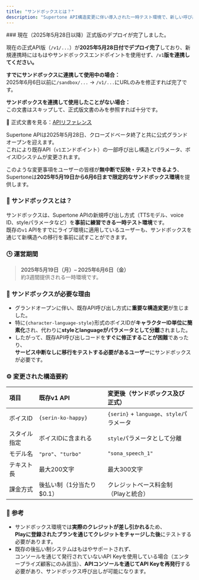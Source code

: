 ```yaml
---
title: "サンドボックスとは？"
description: "Supertone API構造変更に伴い導入された一時テスト環境で、新しい呼び出し方式を事前点検できます。"
---
```


<Warning>
  ### 現在（2025年5月28日以降）正式版のデプロイが完了しました。

  現在の正式API版（`/v1/...`）が**2025年5月28日付でデプロイ完了**しており、新規連携時にはもはやサンドボックスエンドポイントを使用せず、`/v1`**版を連携してください。**

  **すでにサンドボックスに連携して使用中の場合：**\
  2025年6月6日以前に`/sandbox/...` → `/v1/...`にURLのみを修正すれば完了です。

  **サンドボックスを連携して使用したことがない場合：**\
  この文書はスキップして、正式版文書のみを参照すれば十分です。
  

  📄 正式文書を見る：[APIリファレンス](/ja/api-reference/introduction)
</Warning>

Supertone APIは2025年5月28日、クローズドベータ終了と共に公式グランドオープンを迎えます。\
これにより既存API（`v1`エンドポイント）の一部呼び出し構造とパラメータ、ボイスIDシステムが変更されます。

このような変更事項をユーザーの皆様が**無中断で反映・テストできるよう**、\
Supertoneは**2025年5月19日から6月6日まで限定的なサンドボックス環境**を提供します。

### 🔧 サンドボックスとは？

サンドボックスは、Supertone APIの新規呼び出し方式（TTSモデル、voice ID、styleパラメータなど）を**事前に練習できる一時テスト環境**です。\
既存の`v1` APIをすでにライブ環境に適用しているユーザーも、サンドボックスを通じて新構造への移行を事前に試すことができます。

### 🕒 運営期間

> **2025年5月19日（月）– 2025年6月6日（金）**\
> 約3週間提供される一時環境です。

### 🧭 サンドボックスが必要な理由

- グランドオープンに伴い、既存API呼び出し方式に**重要な構造変更**が生じました。
- 特に`{character-language-style}`形式のボイスIDが**キャラクターID単位に簡素化**され、代わりに**styleとlanguageがパラメータとして分離**されました。
- したがって、既存API呼び出しコードを**すぐに修正することが困難**であったり、\
  **サービス中断なしに移行をテストする必要があるユーザー**にサンドボックスが必要です。

### ⚙️ 変更された構造要約

| 項目     | 既存v1 API           | 変更後（サンドボックス及び正式）                     |
| :----- | :----------------- | :----------------------------------- |
| ボイスID  | `{serin-ko-happy}` | `{serin}` \+ `language`、`style`パラメータ |
| スタイル指定 | ボイスIDに含まれる         | `style`パラメータとして分離                    |
| モデル名   | `"pro"`、`"turbo"`  | `"sona_speech_1"`                    |
| テキスト長  | 最大200文字            | 最大300文字                              |
| 課金方式   | 後払い制（1分当たり\$0.1）   | クレジットベース料金制（Playと統合）                 |

### 📝 参考

- サンドボックス環境では**実際のクレジットが差し引かれる**ため、\
  **Playに登録されたプランを通じてクレジットをチャージした後**にテストする必要があります。
- 既存の後払い制システムはもはやサポートされず、\
  コンソールを通じて発行されていないAPI Keyを使用している場合（エンタープライズ顧客にのみ該当）、**APIコンソールを通じてAPI Keyを再発行**する必要があり、サンドボックス呼び出しが可能になります。